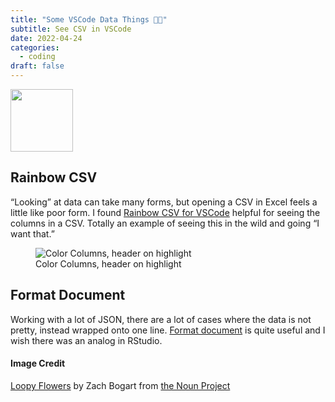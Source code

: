```yaml
---
title: "Some VSCode Data Things 👨‍💻"
subtitle: See CSV in VSCode
date: 2022-04-24
categories:
  - coding
draft: false
---
```


![](flower.svg){fig-align="center" width="100"}

## Rainbow CSV

"Looking" at data can take many forms, but opening a CSV in Excel feels a little like poor form. I found [Rainbow CSV for VSCode](https://marketplace.visualstudio.com/items?itemName=mechatroner.rainbow-csv) helpful for seeing the columns in a CSV. Totally an example of seeing this in the wild and going "I want that."

![Color Columns, header on highlight](rainbow-csv.png)

## Format Document

Working with a lot of JSON, there are a lot of cases where the data is not pretty, instead wrapped onto one line. [Format document](https://code.visualstudio.com/docs/editor/codebasics#_formatting) is quite useful and I wish there was an analog in RStudio.

#### Image Credit

[Loopy Flowers](https://thenounproject.com/browse/collection-icon/loopy-flowers-154743/?p=1) by Zach Bogart from [the Noun Project](https://thenounproject.com/zachbogart)